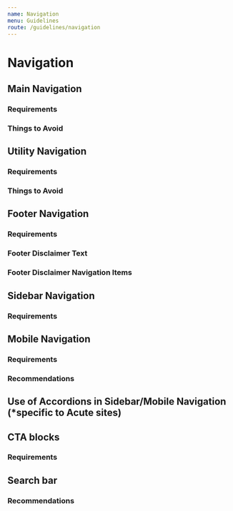 ```yaml
---
name: Navigation
menu: Guidelines
route: /guidelines/navigation
---
```

# Navigation

## Main Navigation

### Requirements

### Things to Avoid

## Utility Navigation

### Requirements

### Things to Avoid

## Footer Navigation

### Requirements

### Footer Disclaimer Text

### Footer Disclaimer Navigation Items

## Sidebar Navigation

### Requirements

## Mobile Navigation

### Requirements

### Recommendations

## Use of Accordions in Sidebar/Mobile Navigation (*specific to Acute sites)

## CTA blocks

### Requirements

## Search bar

### Recommendations	